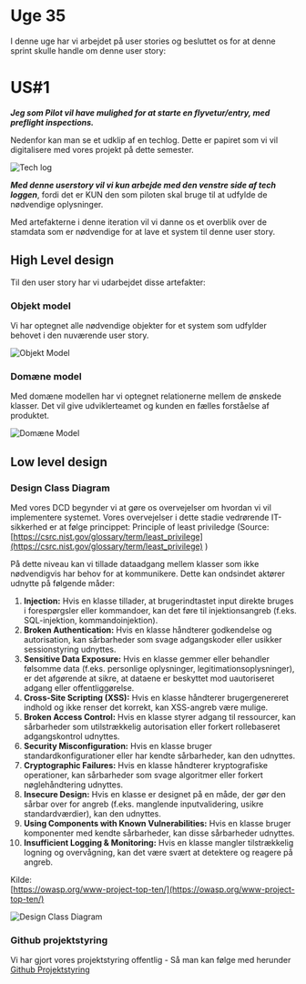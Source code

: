# Uge 35

I denne uge har vi arbejdet på user stories og besluttet os for at denne sprint skulle handle om denne user story: 

# US#1 
***Jeg som Pilot vil have mulighed for at starte en flyvetur/entry, med preflight inspections.***

Nedenfor kan man se et udklip af en techlog. Dette er papiret som vi vil digitalisere med vores projekt på dette semester.

![Tech log](public/uge-35/techlogmarkeretseqnumber.png)


***Med denne userstory vil vi kun arbejde med den venstre side af tech loggen***, fordi det er KUN den som piloten skal bruge til at udfylde de nødvendige oplysninger.

Med artefakterne i denne iteration vil vi danne os et overblik over de stamdata som er nødvendige for at lave et system til denne user story.

## High Level design


Til den user story har vi udarbejdet disse artefakter:
### Objekt model
Vi har optegnet alle nødvendige objekter for et system som udfylder behovet i den nuværende user story.

![Objekt Model](public/uge-35/om-iteration1.webp)

### Domæne model 
Med domæne modellen har vi optegnet relationerne mellem de ønskede klasser. Det vil give udviklerteamet og kunden en fælles forståelse af produktet.

![Domæne Model](public/uge-35/dm-iteration1.webp)

## Low level design
### Design Class Diagram

Med vores DCD begynder vi at gøre os overvejelser om hvordan vi vil implementere systemet.
Vores overvejelser i dette stadie vedrørende IT-sikkerhed er at følge princippet: Principle of least priviledge (Source: [https://csrc.nist.gov/glossary/term/least_privilege](https://csrc.nist.gov/glossary/term/least_privilege) )

På dette niveau kan vi tillade dataadgang mellem klasser som ikke nødvendigvis har behov for at kommunikere. Dette kan ondsindet aktører udnytte på følgende måder:
1. **Injection:** Hvis en klasse tillader, at brugerindtastet input direkte bruges i forespørgsler eller kommandoer, kan det føre til injektionsangreb (f.eks. SQL-injektion, kommandoinjektion).  
2. **Broken Authentication:** Hvis en klasse håndterer godkendelse og autorisation, kan sårbarheder som svage adgangskoder eller usikker sessionstyring udnyttes.  
3. **Sensitive Data Exposure:** Hvis en klasse gemmer eller behandler følsomme data (f.eks. personlige oplysninger, legitimationsoplysninger), er det afgørende at sikre, at dataene er beskyttet mod uautoriseret adgang eller offentliggørelse.  
4. **Cross-Site Scripting (XSS):** Hvis en klasse håndterer brugergenereret indhold og ikke renser det korrekt, kan XSS-angreb være mulige.  
5. **Broken Access Control:** Hvis en klasse styrer adgang til ressourcer, kan sårbarheder som utilstrækkelig autorisation eller forkert rollebaseret adgangskontrol udnyttes.  
6. **Security Misconfiguration:** Hvis en klasse bruger standardkonfigurationer eller har kendte sårbarheder, kan den udnyttes.  
7. **Cryptographic Failures:** Hvis en klasse håndterer kryptografiske operationer, kan sårbarheder som svage algoritmer eller forkert nøglehåndtering udnyttes.  
8. **Insecure Design:** Hvis en klasse er designet på en måde, der gør den sårbar over for angreb (f.eks. manglende inputvalidering, usikre standardværdier), kan den udnyttes.  
9. **Using Components with Known Vulnerabilities:** Hvis en klasse bruger komponenter med kendte sårbarheder, kan disse sårbarheder udnyttes.  
10. **Insufficient Logging & Monitoring:** Hvis en klasse mangler tilstrækkelig logning og overvågning, kan det være svært at detektere og reagere på angreb.

Kilde:   
[https://owasp.org/www-project-top-ten/](https://owasp.org/www-project-top-ten/) 


![Design Class Diagram](public/uge-35/dcd-iteration1.png)



### Github projektstyring 

Vi har gjort vores projektstyring offentlig \- Så man kan følge med herunder  
[Github Projektstyring](https://github.com/orgs/MahoUCL/projects/9/views/1)  
